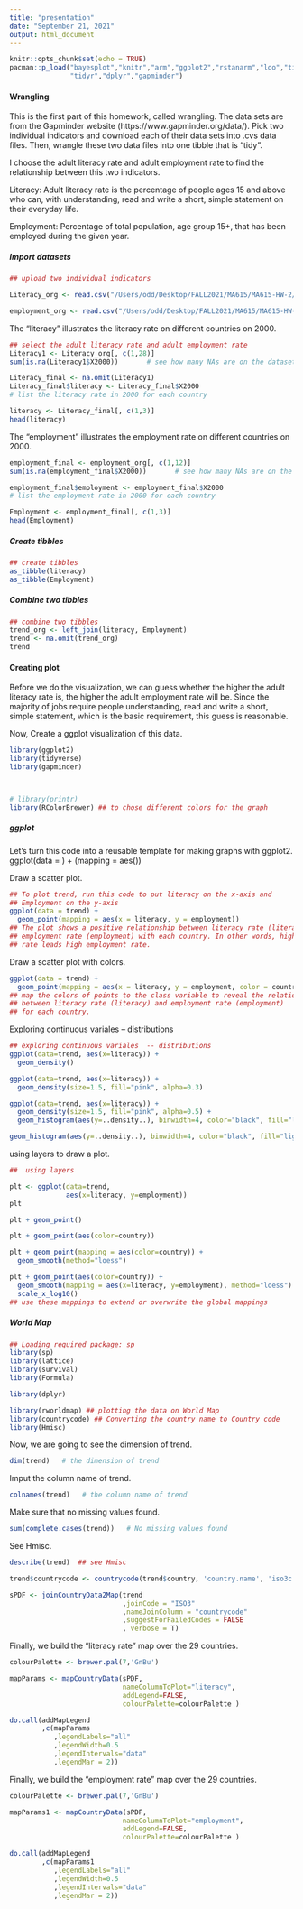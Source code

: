 ```yaml
---
title: "presentation"
date: "September 21, 2021"
output: html_document
---
```


```r
knitr::opts_chunk$set(echo = TRUE)
pacman::p_load("bayesplot","knitr","arm","ggplot2","rstanarm","loo","tidyverse",
               "tidyr","dplyr","gapminder")
```

#### Wrangling

This is the first part of this homework, called wrangling.
The data sets are from the Gapminder website (https://www.gapminder.org/data/).
Pick two individual indicators and download each of their data sets into .cvs 
data files. Then, wrangle these two data files into one tibble that is "tidy".

I choose the adult literacy rate and adult employment rate to find the 
relationship between this two indicators. 

Literacy: Adult literacy rate is the percentage of people ages 15 and above who can, 
with understanding, read and write a short, simple statement on their 
everyday life.

Employment: Percentage of total population, age group 15+, that has been employed 
during the given year.

 
##### Import datasets

```r
## upload two individual indicators

Literacy_org <- read.csv("/Users/odd/Desktop/FALL2021/MA615/MA615-HW-2/data/literacy_rate_adult_total_percent_of_people_ages_15_and_above.csv", header = T)

employment_org <- read.csv("/Users/odd/Desktop/FALL2021/MA615/MA615-HW-2/data/aged_15plus_employment_rate_percent.csv", header = T)
```

The "literacy" illustrates the literacy rate on different countries on 2000.

```r
## select the adult literacy rate and adult employment rate
Literacy1 <- Literacy_org[, c(1,28)]
sum(is.na(Literacy1$X2000))       # see how many NAs are on the dataset

Literacy_final <- na.omit(Literacy1)
Literacy_final$literacy <- Literacy_final$X2000
# list the literacy rate in 2000 for each country

literacy <- Literacy_final[, c(1,3)]
head(literacy)
```

The "employment" illustrates the employment rate on different countries on 2000.

```r
employment_final <- employment_org[, c(1,12)]
sum(is.na(employment_final$X2000))       # see how many NAs are on the dataset

employment_final$employment <- employment_final$X2000
# list the employment rate in 2000 for each country

Employment <- employment_final[, c(1,3)]
head(Employment)
```


##### Create tibbles
```r
## create tibbles
as_tibble(literacy)
as_tibble(Employment)
```


##### Combine two tibbles
```r
## combine two tibbles
trend_org <- left_join(literacy, Employment)
trend <- na.omit(trend_org)
trend
```




#### Creating plot

Before we do the visualization, we can guess whether the higher the adult 
literacy rate is, the higher the adult employment rate will be.
Since the majority of jobs require people understanding, read and write a 
short, simple statement, which is the basic requirement, this guess is reasonable.

Now, Create a ggplot visualization of this data.

```r
library(ggplot2)
library(tidyverse)
library(gapminder)



# library(printr) 
library(RColorBrewer) ## to chose different colors for the graph
```

##### ggplot

Let’s turn this code into a reusable template for making graphs with ggplot2. 
ggplot(data = <DATA>) +
  <GEOM_FUNCTION>(mapping = aes(<MAPPINGS>))
  
Draw a scatter plot.

```r
## To plot trend, run this code to put literacy on the x-axis and 
## Employment on the y-axis
ggplot(data = trend) +
  geom_point(mapping = aes(x = literacy, y = employment))
## The plot shows a positive relationship between literacy rate (literacy) and 
## employment rate (employment) with each country. In other words, high literacy 
## rate leads high employment rate.
```

Draw a scatter plot with colors.

```r
ggplot(data = trend) +
  geom_point(mapping = aes(x = literacy, y = employment, color = country))
## map the colors of points to the class variable to reveal the relationship 
## between literacy rate (literacy) and employment rate (employment) 
## for each country.
```

Exploring continuous variales  -- distributions

```r
## exploring continuous variales  -- distributions
ggplot(data=trend, aes(x=literacy)) + 
  geom_density()

ggplot(data=trend, aes(x=literacy)) + 
  geom_density(size=1.5, fill="pink", alpha=0.3)

ggplot(data=trend, aes(x=literacy)) + 
  geom_density(size=1.5, fill="pink", alpha=0.5) +
  geom_histogram(aes(y=..density..), binwidth=4, color="black", fill="lightblue", alpha=0.5)

geom_histogram(aes(y=..density..), binwidth=4, color="black", fill="lightblue", alpha=0.5)

```

using layers to draw a plot.

```r
##  using layers

plt <- ggplot(data=trend,
              aes(x=literacy, y=employment))
plt

plt + geom_point()

plt + geom_point(aes(color=country))

plt + geom_point(mapping = aes(color=country)) +
  geom_smooth(method="loess")

plt + geom_point(aes(color=country)) +
  geom_smooth(mapping = aes(x=literacy, y=employment), method="loess") +
  scale_x_log10()
## use these mappings to extend or overwrite the global mappings
```

##### World Map

```r
## Loading required package: sp
library(sp)
library(lattice)
library(survival)
library(Formula)

library(dplyr)

library(rworldmap) ## plotting the data on World Map
library(countrycode) ## Converting the country name to Country code
library(Hmisc)

```

Now, we are going to see the dimension of trend.

```r
dim(trend)   # the dimension of trend
```

Imput the column name of trend.

```r
colnames(trend)   # the column name of trend
```

Make sure that no missing values found.

```r
sum(complete.cases(trend))   # No missing values found
```

See Hmisc.

```r
describe(trend)  ## see Hmisc
```


```r
trend$countrycode <- countrycode(trend$country, 'country.name', 'iso3c')

sPDF <- joinCountryData2Map(trend 
                            ,joinCode = "ISO3"
                            ,nameJoinColumn = "countrycode"
                            ,suggestForFailedCodes = FALSE
                            , verbose = T)

```

Finally, we build the "literacy rate" map over the 29 countries.
```r
colourPalette <- brewer.pal(7,'GnBu')

mapParams <- mapCountryData(sPDF,
                            nameColumnToPlot="literacy",
                            addLegend=FALSE,
                            colourPalette=colourPalette )

do.call(addMapLegend
        ,c(mapParams
           ,legendLabels="all"
           ,legendWidth=0.5
           ,legendIntervals="data"
           ,legendMar = 2))
```


Finally, we build the "employment rate" map over the 29 countries.
```r
colourPalette <- brewer.pal(7,'GnBu')

mapParams1 <- mapCountryData(sPDF,
                            nameColumnToPlot="employment",
                            addLegend=FALSE,
                            colourPalette=colourPalette )

do.call(addMapLegend
        ,c(mapParams1
           ,legendLabels="all"
           ,legendWidth=0.5
           ,legendIntervals="data"
           ,legendMar = 2))

```


